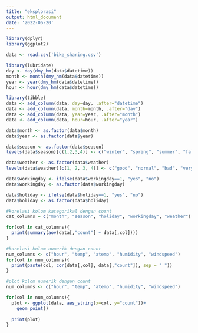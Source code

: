 ```yaml
---
title: "eksplorasi"
output: html_document
date: '2022-06-20'
---
```


```r
library(dplyr)
library(ggplot2)
```

```r
data <- read.csv('bike_sharing.csv')
```

```r
library(lubridate)
day <- day(dmy_hm(data$datetime))
month <- month(dmy_hm(data$datetime))
year <- year(dmy_hm(data$datetime))
hour <- hour(dmy_hm(data$datetime))

library(tibble)
data <- add_column(data, day=day, .after="datetime")
data <- add_column(data, month=month, .after="day")
data <- add_column(data, year=year, .after="month")
data <- add_column(data, hour=hour, .after="year")

data$month <- as.factor(data$month)
data$year <- as.factor(data$year)
```

```r
data$season <- as.factor(data$season)
levels(data$season)[c(1,2,3,4)] <- c("winter", "spring", "summer", "fall")

data$weather <- as.factor(data$weather)
levels(data$weather)[c(1, 2, 3, 4)] <- c("good", "normal", "bad", "very bad")

data$workingday <- ifelse(data$workingday==1, "yes", "no")
data$workingday <- as.factor(data$workingday)

data$holiday <- ifelse(data$holiday==1, "yes", "no")
data$holiday <- as.factor(data$holiday)
```

```r
#korelasi kolom kategorikal dengan count
cat_columns = c("month", "season", "holiday", "workingday", "weather")

for(col in cat_columns){
  print(summary(aov(data[,"count"] ~ data[,col])))
}
```

```r
#korelasi kolom numerik dengan count
num_columns <- c("hour", "temp", "atemp", "humidity", "windspeed")
for(col in num_columns){
  print(paste(col, cor(data[,col], data[,"count"]), sep = " "))
}
```

```r
#plot kolom numerik dengan count
num_columns <- c("hour", "temp", "atemp", "humidity", "windspeed")

for(col in num_columns){
  plot <- ggplot(data, aes_string(x=col, y="count"))+
    geom_point()
  
  print(plot)
}
```
